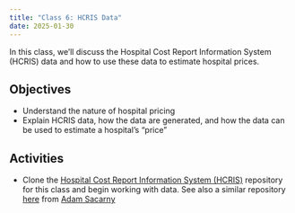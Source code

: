```yaml
---
title: "Class 6: HCRIS Data"
date: 2025-01-30
---
```


In this class, we'll discuss the Hospital Cost Report Information System (HCRIS) data and how to use these data to estimate hospital prices.

## Objectives

- Understand the nature of hospital pricing
- Explain HCRIS data, how the data are generated, and how the data can be used to estimate a hospital's "price"

## Activities 

- Clone the [Hospital Cost Report Information System (HCRIS)](https://github.com/imccart/hcris-class) repository for this class and begin working with data. See also a similar repository [here](https://github.com/asacarny/hospital-cost-reports) from [Adam Sacarny](http://sacarny.com/)


